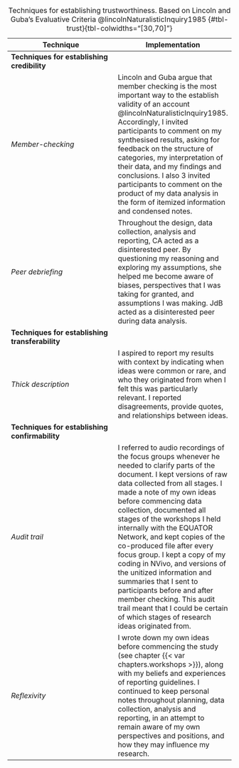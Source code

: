 **Technique**|Implementation
-------------|--------------
**Techniques for establishing credibility**|
*Member-checking*|Lincoln and Guba argue that member checking is the most important way to the establish validity of an account @lincolnNaturalisticInquiry1985. Accordingly, I invited participants to comment on my synthesised results, asking for feedback on the structure of categories, my interpretation of their data, and my findings and conclusions. I also 3 invited participants to comment on the product of my data analysis in the form of itemized information and condensed notes.
*Peer debriefing*|Throughout the design, data collection, analysis and reporting, CA acted as a disinterested peer<!--#ASK true?-->. By questioning my reasoning and exploring my assumptions, she helped me become aware of biases, perspectives that I was taking for granted, and assumptions I was making. JdB acted as a disinterested peer during data analysis.<!--#ASK true?-->
**Techniques for establishing transferability**|
*Thick description*|I aspired to report my results with context by indicating when ideas were common or rare, and who they originated from when I felt this was particularly relevant. I reported disagreements, provide quotes, and relationships between ideas.
**Techniques for establishing confirmability**|
*Audit trail*|I referred to audio recordings of the focus groups whenever he needed to clarify parts of the document<!--#ASK Unsure if this should go here-->. I kept versions of raw data collected from all stages. I made a note of my own ideas before commencing data collection, documented all stages of the workshops I held internally with the EQUATOR Network, and kept copies of the co-produced file after every focus group. I kept a copy of my coding in NVivo, and versions of the unitized information and summaries that I sent to participants before and after member checking. This audit trail meant that I could be certain of which stages of research ideas originated from.
*Reflexivity*|I wrote down my own ideas before commencing the study (see chapter {{< var chapters.workshops >}}), along with my beliefs and experiences of reporting guidelines. I continued to keep personal notes throughout planning, data collection, analysis and reporting, in an attempt to remain aware of my own perspectives and positions, and how they may influence my research.

: Techniques for establishing trustworthiness. Based on Lincoln and Guba's Evaluative Criteria @lincolnNaturalisticInquiry1985 {#tbl-trust}{tbl-colwidths="[30,70]"}

<!-- |**Techniques for establishing dependability**|
|Inquiry audit Could do #ASK. "External audits involve having a researcher not involved in the research process examine both the process and product of the research study.  The purpose is to evaluate the accuracy and evaluate whether or not the findings, interpretations and conclusions are supported by the data."| -->

<!-- 
   * Data reduction and analysis products - including summaries such as condensed notes, unitized informaiton and quantitative summaries and theoretical notes
    * Data reconstruction and synthesis products - including structure of categories (themes, definitions, and relationships), findings and conclusions and a final report including connections to existing literatures and an integration of concepts, relationships, and interpretations

" Definition

This is when data, analytic categories, interpretations and conclusions are tested with members of those groups from whom the data were originally obtained.

This can be done both formally and informally as opportunities for member checks may arise during the normal course of observation and conversation.

Typically, member checking is viewed as a technique for establishing to the validity of an account. 

Lincoln and Guba posit that this is the most crucial technique for establishing credibility.  However, this technique is controversial.

"

* Peer debriefing

Definition

"It is a process of exposing oneself to a disinterested peer in a manner paralleling an analytical sessions and for the purpose of exploring aspects of the inquiry that might otherwise remain only implicit within the inquirer's mind" (Lincoln & Guba, 1985, p. 308)

Purpose of debriefing

through analytical probing a debriefer can help uncover taken for granted biases, perspectives and assumptions on the researcher's part
through this process the researcher can become aware of his/her posture toward data and analysis
this is an opportunity to test and defend emergent hypotheses and see if they seem reasonable and plausible to a disinterested debriefer
provide the researcher with an opportunity for catharsis

Not done: 

* Prolonged Engagement
* Persistent Observation
* Triangulation
* Peer debriefing
* Negative case analysis
* Referential adequacy

kept personal notes 
* Reflexivity: "Reflexivity is an attitude of attending systematically to the context of knowledge construction, especially to the effect of the researcher, at every step of the research process. 

"A researcher's background and position will affect what they choose to investigate, the angle of investigation, the methods judged most adequate for this purpose, the findings considered most appropriate, and the framing and communication of conclusions" (Malterud, 2001, p. 483-484).

The perspective or position of the researcher shapes all research - quantitative, qualitative, even laboratory science."

Not done: 
* triangulation - not done. 
* Confirmability audit (basically same as inquiry audit) -->